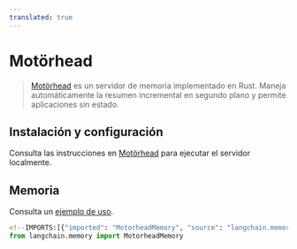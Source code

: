 ```yaml
---
translated: true
---
```


# Motörhead

>[Motörhead](https://github.com/getmetal/motorhead) es un servidor de memoria implementado en Rust. Maneja automáticamente la resumen incremental en segundo plano y permite aplicaciones sin estado.

## Instalación y configuración

Consulta las instrucciones en [Motörhead](https://github.com/getmetal/motorhead) para ejecutar el servidor localmente.

## Memoria

Consulta un [ejemplo de uso](/docs/integrations/memory/motorhead_memory).

```python
<!--IMPORTS:[{"imported": "MotorheadMemory", "source": "langchain.memory", "docs": "https://api.python.langchain.com/en/latest/memory/langchain_community.memory.motorhead_memory.MotorheadMemory.html", "title": "Mot\u00f6rhead"}]-->
from langchain.memory import MotorheadMemory
```
